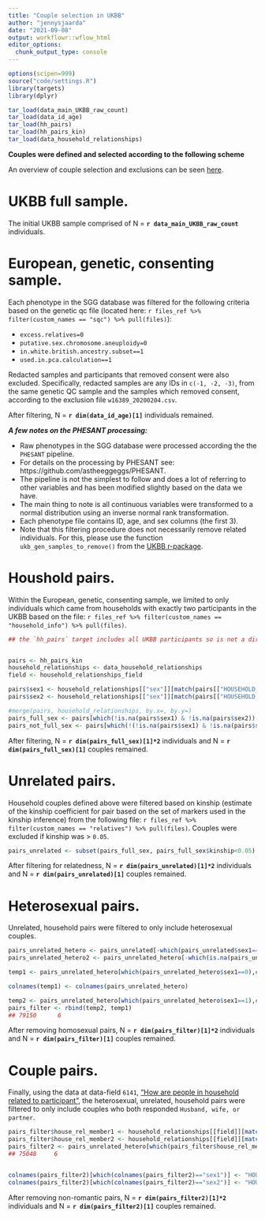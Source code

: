 ```yaml
---
title: "Couple selection in UKBB"
author: "jennysjaarda"
date: "2021-09-08"
output: workflowr::wflow_html
editor_options:
  chunk_output_type: console
---
```


```r

options(scipen=999)
source("code/settings.R")
library(targets)
library(dplyr)

```

```r

tar_load(data_main_UKBB_raw_count)
tar_load(data_id_age)
tar_load(hh_pairs)
tar_load(hh_pairs_kin)
tar_load(data_household_relationships)

```


**Couples were defined and selected according to the following scheme**

An overview of couple selection and exclusions can be seen [here](assets/couple_selection.png).

# UKBB full sample.

The initial UKBB sample comprised of N = **`r data_main_UKBB_raw_count`** individuals. 

# European, genetic, consenting sample.

Each phenotype in the SGG database was filtered for the following criteria based on the genetic qc file (located here: ``r files_ref %>% filter(custom_names == "sqc") %>% pull(files)``): 

- `excess.relatives=0`
- `putative.sex.chromosome.aneuploidy=0`
- `in.white.british.ancestry.subset==1`
- `used.in.pca.calculation==1`

Redacted samples and participants that removed consent were also excluded. Specifically, redacted samples are any IDs in `c(-1, -2, -3)`, from the same genetic QC sample and the samples which removed consent, according to the exclusion file `w16389_20200204.csv`.

After filtering, N = **`r dim(data_id_age)[1]`** individuals remained. 

***A few notes on the PHESANT processing:***

- Raw phenotypes in the SGG database were processed according the the `PHESANT` pipeline. 
- For details on the processing by PHESANT see: https://github.com/astheeggeggs/PHESANT. 
- The pipeline is not the simplest to follow and does a lot of referring to other variables and has been modified slightly based on the data we have. 
- The main thing to note is all continuous variables were transformed to a normal distribution using an inverse normal rank transformation.
- Each phenotype file contains ID, age, and sex columns (the first 3).
- Note that this filtering procedure does not necessarily remove related individuals. For this, please use the function `ukb_gen_samples_to_remove()` from the [UKBB r-package](https://cran.r-project.org/web/packages/ukbtools/vignettes/explore-ukb-data.html).

# Houshold pairs.

Within the European, genetic, consenting sample, we limited to only individuals which came from households with exactly two participants in the UKBB based on the file: ``r files_ref %>% filter(custom_names == "household_info") %>% pull(files)``.

```r
## the `hh_pairs` target includes all UKBB participants so is not a direct subset of the filter above, so we need to first remove people that are not in the PHESANT files to know how many pairs are in this sample (PHESANT files have already been filtered as above)


pairs <- hh_pairs_kin
household_relationships <- data_household_relationships
field <- household_relationships_field

pairs$sex1 <- household_relationships[["sex"]][match(pairs[["HOUSEHOLD_MEMBER1"]], household_relationships$userId)]
pairs$sex2 <- household_relationships[["sex"]][match(pairs[["HOUSEHOLD_MEMBER2"]], household_relationships$userId)]

#merge(pairs, household_relationships, by.x=, by.y=)
pairs_full_sex <- pairs[which(!is.na(pairs$sex1) & !is.na(pairs$sex2)),]
pairs_not_full_sex <- pairs[which(!(!is.na(pairs$sex1) & !is.na(pairs$sex2))),]

```

After filtering, N = **`r dim(pairs_full_sex)[1]*2`** individuals and N = **`r dim(pairs_full_sex)[1]`** couples remained. 

# Unrelated pairs.

Household couples defined above were filtered based on kinship (estimate of the kinship coefficient for pair based on the set of markers used in the kinship inference) from the following file: ``r files_ref %>% filter(custom_names == "relatives") %>% pull(files)``. Couples were excluded if kinship was > `0.05`. 

```r

pairs_unrelated <- subset(pairs_full_sex, pairs_full_sex$kinship<0.05)

```

After filtering for relatedness, N = **`r dim(pairs_unrelated)[1]*2`** individuals and N = **`r dim(pairs_unrelated)[1]`** couples remained. 

# Heterosexual pairs. 

Unrelated, household pairs were filtered to only include heterosexual couples. 

```r

pairs_unrelated_hetero <- pairs_unrelated[-which(pairs_unrelated$sex1==pairs_unrelated$sex2),]
pairs_unrelated_hetero2 <- pairs_unrelated_hetero[-which(is.na(pairs_unrelated_hetero$sex1) | is.na(pairs_unrelated_hetero$sex2)),]

temp1 <- pairs_unrelated_hetero[which(pairs_unrelated_hetero$sex1==0),c("HOUSEHOLD_MEMBER2", "HOUSEHOLD_MEMBER1", "HOUSE_ID", "kinship", "sex2", "sex1", "tar_group")]

colnames(temp1) <- colnames(pairs_unrelated_hetero)

temp2 <- pairs_unrelated_hetero[which(pairs_unrelated_hetero$sex1==1),c("HOUSEHOLD_MEMBER1", "HOUSEHOLD_MEMBER2", "HOUSE_ID", "kinship", "sex1", "sex2", "tar_group")]
pairs_filter <- rbind(temp2, temp1)
## 79150      6

```

After removing homosexual pairs, N = **`r dim(pairs_filter)[1]*2`** individuals and N = **`r dim(pairs_filter)[1]`** couples remained. 

# Couple pairs.

Finally, using the data at data-field `6141`, ["How are people in household related to participant"](https://biobank.ctsu.ox.ac.uk/showcase/field.cgi?id=6141), the heterosexual, unrelated, household pairs were filtered to only include couples who both responded `Husband, wife, or partner`. 

```r

pairs_filter$house_rel_member1 <- household_relationships[[field]][match(pairs_filter[["HOUSEHOLD_MEMBER1"]], household_relationships$userId)]
pairs_filter$house_rel_member2 <- household_relationships[[field]][match(pairs_filter[["HOUSEHOLD_MEMBER2"]], household_relationships$userId)]
pairs_filter2 <- pairs_unrelated_hetero[which(pairs_filter$house_rel_member1==TRUE & pairs_filter$house_rel_member2==TRUE ) ,]
## 75048     6


colnames(pairs_filter2)[which(colnames(pairs_filter2)=="sex1")] <- "HOUSEHOLD_MEMBER1_sex"
colnames(pairs_filter2)[which(colnames(pairs_filter2)=="sex2")] <- "HOUSEHOLD_MEMBER2_sex"


```

After removing non-romantic pairs, N = **`r dim(pairs_filter2)[1]*2`** individuals and N = **`r dim(pairs_filter2)[1]`** couples remained. 


